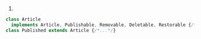 1.
```ts
class Article
  implements Article, Publishable, Removable, Deletable, Restorable {/*...*/}
class Published extends Article {/*...*/}
```
